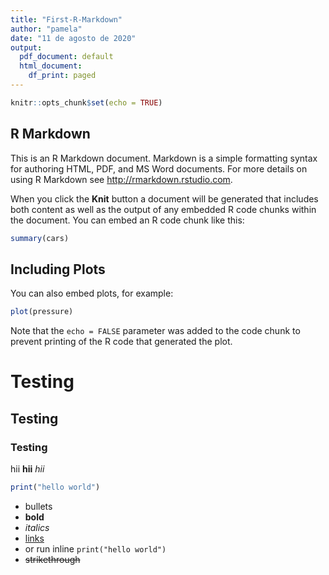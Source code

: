 ```yaml
---
title: "First-R-Markdown"
author: "pamela"
date: "11 de agosto de 2020"
output:
  pdf_document: default
  html_document:
    df_print: paged
---
```


```r
knitr::opts_chunk$set(echo = TRUE)
```

## R Markdown

This is an R Markdown document. Markdown is a simple formatting syntax for authoring HTML, PDF, and MS Word documents. For more details on using R Markdown see <http://rmarkdown.rstudio.com>.

When you click the **Knit** button a document will be generated that includes both content as well as the output of any embedded R code chunks within the document. You can embed an R code chunk like this:

```r
summary(cars)
```

## Including Plots

You can also embed plots, for example:

```r
plot(pressure)
```

Note that the `echo = FALSE` parameter was added to the code chunk to prevent printing of the R code that generated the plot.

# Testing
## Testing
### Testing
hii **hii** *hii*

```r
print("hello world")
```
- bullets  
- **bold**  
- *italics*  
- [links](http://google.com)  
- or run inline `print("hello world")`  
- ~~strikethrough~~  